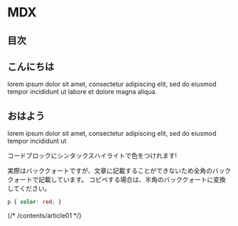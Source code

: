 # MDX

## 目次

## こんにちは

lorem ipsum dolor sit amet, consectetur adipiscing elit, sed do eiusmod tempor incididunt ut labore et dolore magna aliqua.

## おはよう

lorem ipsum dolor sit amet, consectetur adipiscing elit, sed do eiusmod tempor incididunt ut

コードブロックにシンタックスハイライトで色をつけれます!

実際はバッククォートですが、文章に記載することができないため全角のバッククォートで記載しています。
コピペする場合は、半角のバッククォートに変換してください。

```css
p { color: red; }
```

{/* /contents/article01 */}